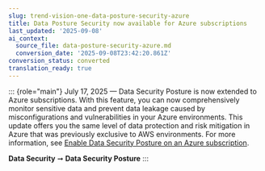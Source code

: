 ```yaml
---
slug: trend-vision-one-data-posture-security-azure
title: Data Posture Security now available for Azure subscriptions
last_updated: '2025-09-08'
ai_context:
  source_file: data-posture-security-azure.md
  conversion_date: '2025-09-08T23:42:20.861Z'
conversion_status: converted
translation_ready: true
---
```


::: {role="main"}
July 17, 2025 — Data Security Posture is now extended to Azure subscriptions. With this feature, you can now comprehensively monitor sensitive data and prevent data leakage caused by misconfigurations and vulnerabilities in your Azure environments. This update offers you the same level of data protection and risk mitigation in Azure that was previously exclusive to AWS environments. For more information, see [Enable Data Security Posture on an Azure subscription](data-security-posture-azure.mdx).

**Data Security** ➞ **Data Security Posture**
:::
